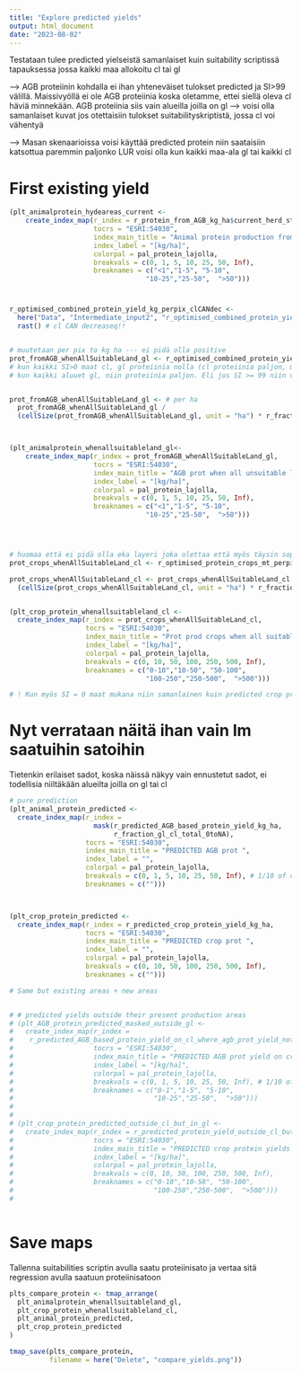 ```yaml
---
title: "Explore predicted yields"
output: html_document
date: "2023-08-02"
---
```


Testataan tulee predicted yielseistä samanlaiset kuin suitability scriptissä tapauksessa jossa kaikki maa allokoitu cl tai gl

--> AGB proteiinin kohdalla ei ihan yhteneväiset tulokset predicted ja SI>99 välillä. Maissivyöllä ei ole AGB proteiinia koska oletamme, ettei siellä oleva cl häviä minnekään. AGB proteiinia siis vain alueilla joilla on gl --> voisi olla samanlaiset kuvat jos otettaisiin tulokset suitabilityskriptistä, jossa cl voi vähentyä

--> Masan skenaarioissa voisi käyttää predicted protein niin saataisiin katsottua paremmin paljonko LUR voisi olla kun kaikki maa-ala gl tai kaikki cl

# First existing yield

```r
(plt_animalprotein_hydeareas_current <- 
    create_index_map(r_index = r_protein_from_AGB_kg_ha$current_herd_str, 
                     tocrs = "ESRI:54030",
                     index_main_title = "Animal protein production from aboveground biomass (AGB)",
                     index_label = "[kg/ha]",
                     colorpal = pal_protein_lajolla,
                     breakvals = c(0, 1, 5, 10, 25, 50, Inf),
                     breaknames = c("<1","1-5", "5-10",
                                  "10-25","25-50",  ">50"))) 

```

# 

```r
r_optimised_combined_protein_yield_kg_perpix_clCANdec <-
  here("Data", "Intermediate_input2", "r_optimised_combined_protein_yield_kg_perpix.tif") %>% 
  rast() # cl CAN decreaseq!!


# muutetaan per pix to kg ha --- ei pidä olla positive
prot_fromAGB_whenAllSuitableLand_gl <- r_optimised_combined_protein_yield_kg_perpix_clCANdec$prot_kgpix_SI99 
# kun kaikki SI>0 maat cl, gl proteiinia nolla (cl proteiinia paljon, mutta ei näy tässä)
# kun kaikki aluuet gl, niin proteiinia paljon. Eli jos SI >= 99 niin vain grazing landia


prot_fromAGB_whenAllSuitableLand_gl <- # per ha
  prot_fromAGB_whenAllSuitableLand_gl / 
  (cellSize(prot_fromAGB_whenAllSuitableLand_gl, unit = "ha") * r_fraction_gl_cl_total_0toNA)



(plt_animalprotein_whenallsuitableland_gl<- 
    create_index_map(r_index = prot_fromAGB_whenAllSuitableLand_gl, 
                     tocrs = "ESRI:54030",
                     index_main_title = "AGB prot when all unsuitable land gl",
                     index_label = "[kg/ha]",
                     colorpal = pal_protein_lajolla,
                     breakvals = c(0, 1, 5, 10, 25, 50, Inf),
                     breaknames = c("<1","1-5", "5-10",
                                  "10-25","25-50",  ">50"))) 




# huomaa että ei pidä olla eka layeri joka olettaa että myös täysin sopimattomat SI = 0 maat sopivat kasveille
prot_crops_whenAllSuitableLand_cl <- r_optimised_protein_crops_mt_perpix_positive$cropProt_mtpix_SI1 * 1000

prot_crops_whenAllSuitableLand_cl <- prot_crops_whenAllSuitableLand_cl / 
  (cellSize(prot_crops_whenAllSuitableLand_cl, unit = "ha") * r_fraction_gl_cl_total_0toNA)


(plt_crop_protein_whenallsuitableland_cl <- 
  create_index_map(r_index = prot_crops_whenAllSuitableLand_cl, 
                   tocrs = "ESRI:54030",
                   index_main_title = "Prot prod crops when all suitable land is cl",
                   index_label = "[kg/ha]",
                   colorpal = pal_protein_lajolla,
                   breakvals = c(0, 10, 50, 100, 250, 500, Inf),
                   breaknames = c("0-10","10-50", "50-100",
                                  "100-250","250-500",  ">500"))) 

# ! Kun myös SI = 0 maat mukana niin samanlainen kuin predicted crop protein + existing crop protein

```



# Nyt verrataan näitä ihan vain lm saatuihin satoihin

Tietenkin erilaiset sadot, koska näissä näkyy vain ennustetut sadot, ei todellisia niiltäkään alueilta joilla on gl tai cl

```r
# pure prediction
(plt_animal_protein_predicted <- 
  create_index_map(r_index =
                     mask(r_predicted_AGB_based_protein_yield_kg_ha,
                          r_fraction_gl_cl_total_0toNA),
                   tocrs = "ESRI:54030",
                   index_main_title = "PREDICTED AGB prot ", 
                   index_label = "",
                   colorpal = pal_protein_lajolla,
                   breakvals = c(0, 1, 5, 10, 25, 50, Inf), # 1/10 of crops
                   breaknames = c(""))) 



(plt_crop_protein_predicted <- 
  create_index_map(r_index = r_predicted_crop_protein_yield_kg_ha,
                   tocrs = "ESRI:54030",
                   index_main_title = "PREDICTED crop prot ",
                   index_label = "",
                   colorpal = pal_protein_lajolla,
                   breakvals = c(0, 10, 50, 100, 250, 500, Inf),
                   breaknames = c("")))   

# Same but existing areas + new areas


# # predicted yields outside their present production areas
# (plt_AGB_protein_predicted_masked_outside_gl <-
#   create_index_map(r_index =
#    r_predicted_AGB_based_protein_yield_on_cl_where_agb_prot_yield_not_known_kg_ha,
#                    tocrs = "ESRI:54030",
#                    index_main_title = "PREDICTED AGB prot yield on croplands where AGB prot yield not known", # outside current croplands
#                    index_label = "[kg/ha]",
#                    colorpal = pal_protein_lajolla,
#                    breakvals = c(0, 1, 5, 10, 25, 50, Inf), # 1/10 of crops
#                    breaknames = c("0-1","1-5", "5-10",
#                                   "10-25","25-50",  ">50")))
# 
# 
# (plt_crop_protein_predicted_outside_cl_but_in_gl <- 
#   create_index_map(r_index = r_predicted_protein_yield_outside_cl_but_in_gl_areas_kg_ha,
#                    tocrs = "ESRI:54030",
#                    index_main_title = "PREDICTED crop protein yields outside current croplands -- cannot be this high e.g. Tibet where SI = 0", #  
#                    index_label = "[kg/ha]",
#                    colorpal = pal_protein_lajolla,
#                    breakvals = c(0, 10, 50, 100, 250, 500, Inf),
#                    breaknames = c("0-10","10-50", "50-100",
#                                   "100-250","250-500",  ">500"))) 
# 



```

# Save maps
Tallenna suitabilities scriptin avulla saatu proteiinisato ja vertaa sitä regression avulla saatuun proteiinisatoon

```r
plts_compare_protein <- tmap_arrange(
  plt_animalprotein_whenallsuitableland_gl,
  plt_crop_protein_whenallsuitableland_cl,
  plt_animal_protein_predicted,
  plt_crop_protein_predicted
)

tmap_save(plts_compare_protein,
          filename = here("Delete", "compare_yields.png"))

```

